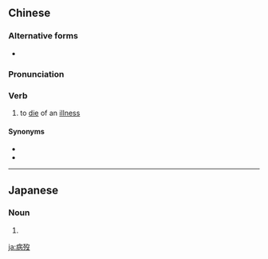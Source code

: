 {{also|病殁}}
==Chinese==
{{zh-forms|s=病殁}}

===Alternative forms===
* {{zh-l|病沒}}

===Pronunciation===
{{zh-pron
|m=bìngmò
|c=beng6 mut6
|cat=v
}}

===Verb===
{{zh-verb}}

# to [[die]] of an [[illness]]

====Synonyms====
* {{zh-l|病死}}
* {{zh-l|病故}}

{{zh-cat|Death}}

----

==Japanese==
{{ja-kanjitab|病|歿}}

===Noun===
{{ja-noun|びょうぼつ}}
# {{alternative form of|病没|lang=ja}}

[[ja:病歿]]